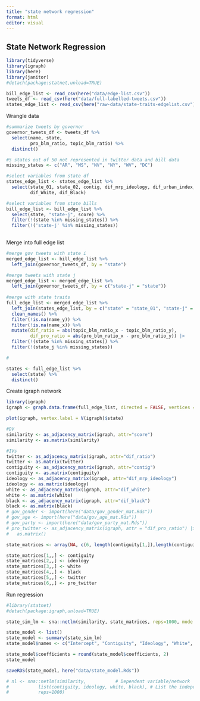```yaml
---
title: "state network regression"
format: html
editor: visual
---
```


## State Network Regression

```r
library(tidyverse)
library(igraph)
library(here)
library(janitor)
#detach(package:statnet,unload=TRUE)

bill_edge_list <- read_csv(here("data/edge-list.csv"))
tweets_df <- read_csv(here("data/full-labelled-tweets.csv"))
states_edge_list <- read_csv(here("raw-data/state-traits-edgelist.csv"))
```

Wrangle data

```r
#summarize tweets by governor
governor_tweets_df <- tweets_df %>% 
  select(name, state, 
         pro_blm_ratio, topic_blm_ratio) %>% 
  distinct() 

#5 states out of 50 not represented in twitter data and bill data
missing_states <- c("AR", "MS", "NV", "NY", "WV", "DC")

#select variables from state df
states_edge_list <- states_edge_list %>% 
  select(state_01, state_02, contig, dif_mrp_ideology, dif_urban_index, 
         dif_White, dif_Black)

#select variables from state bills 
bill_edge_list <- bill_edge_list %>% 
  select(state, "state-j", score) %>% 
  filter(!(state %in% missing_states)) %>% 
  filter(!('state-j' %in% missing_states))
  
```

Merge into full edge list

```r
#merge gov tweets with state i 
merged_edge_list <- bill_edge_list %>% 
  left_join(governor_tweets_df, by = "state")

#merge tweets with state j
merged_edge_list <- merged_edge_list %>% 
  left_join(governor_tweets_df, by = c("state-j" = "state"))
  
#merge with state traits
full_edge_list <- merged_edge_list %>% 
  left_join(states_edge_list, by = c("state" = "state_01", "state-j" = "state_02")) %>% 
  clean_names() %>% 
  filter(!is.na(name_y)) %>% 
  filter(!is.na(name_x)) %>% 
  mutate(dif_ratio = abs(topic_blm_ratio_x - topic_blm_ratio_y),
         dif_pro_ratio = abs(pro_blm_ratio_x - pro_blm_ratio_y)) |>
  filter(!(state %in% missing_states)) %>% 
  filter(!(state_j %in% missing_states))

#

states <- full_edge_list %>% 
  select(state) %>% 
  distinct() 

```

Create igraph network

```r
library(igraph)
igraph <- graph.data.frame(full_edge_list, directed = FALSE, vertices = states)

plot(igraph, vertex.label = V(igraph)$state)

#DV
similarity <- as_adjacency_matrix(igraph, attr="score")
similarity <- as.matrix(similarity)

#IVs
twitter <- as_adjacency_matrix(igraph, attr="dif_ratio")
twitter <- as.matrix(twitter)
contiguity <- as_adjacency_matrix(igraph, attr="contig")
contiguity <- as.matrix(contiguity)
ideology <- as_adjacency_matrix(igraph, attr="dif_mrp_ideology")
ideology <- as.matrix(ideology)
white <- as_adjacency_matrix(igraph, attr="dif_white")
white <- as.matrix(white)
black <- as_adjacency_matrix(igraph, attr="dif_black")
black <- as.matrix(black)
# gov_gender <- import(here("data/gov_gender_mat.Rds"))
# gov_age <- import(here("data/gov_age_mat.Rds"))
# gov_party <- import(here("data/gov_party_mat.Rds"))
# pro_twitter <- as_adjacency_matrix(igraph, attr = "dif_pro_ratio") |>
#   as.matrix()

state_matrices <- array(NA, c(6, length(contiguity[1,]),length(contiguity[1,]))) 

state_matrices[1,,] <- contiguity
state_matrices[2,,] <- ideology
state_matrices[3,,] <- white
state_matrices[4,,] <- black
state_matrices[5,,] <- twitter
state_matrices[6,,] <- pro_twitter
```

Run regression

```r
#library(statnet)
#detach(package:igraph,unload=TRUE)

state_sim_lm <- sna::netlm(similarity, state_matrices, reps=1000, mode = "graph", nullhyp = "qapspp")

state_model <- list()
state_model <- summary(state_sim_lm)
state_model$names <- c("Intercept", "Contiguity", "Ideology", "White", "Black", "BLM", "Pro-BLM")

state_model$coefficients = round(state_model$coefficients, 2)
state_model

saveRDS(state_model, here("data/state_model.Rds"))

# nl <- sna::netlm(similarity,           # Dependent variable/network
#           list(contiguity, ideology, white, black), # List the independent variables/networks
#           reps=1000) 
```
